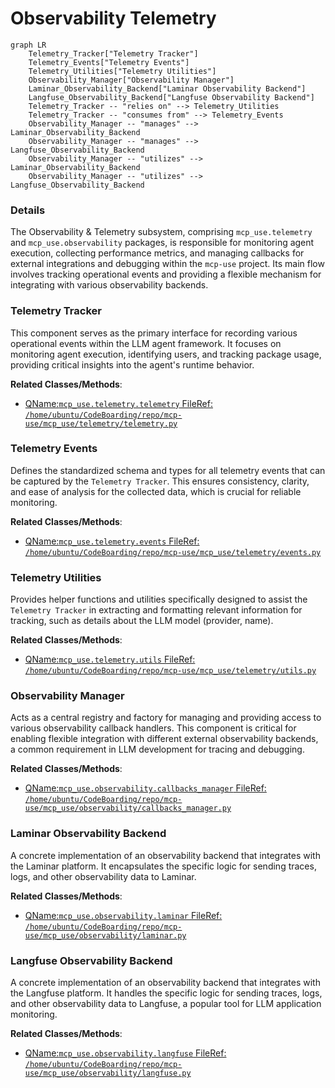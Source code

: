 # Observability Telemetry
```mermaid
graph LR
    Telemetry_Tracker["Telemetry Tracker"]
    Telemetry_Events["Telemetry Events"]
    Telemetry_Utilities["Telemetry Utilities"]
    Observability_Manager["Observability Manager"]
    Laminar_Observability_Backend["Laminar Observability Backend"]
    Langfuse_Observability_Backend["Langfuse Observability Backend"]
    Telemetry_Tracker -- "relies on" --> Telemetry_Utilities
    Telemetry_Tracker -- "consumes from" --> Telemetry_Events
    Observability_Manager -- "manages" --> Laminar_Observability_Backend
    Observability_Manager -- "manages" --> Langfuse_Observability_Backend
    Observability_Manager -- "utilizes" --> Laminar_Observability_Backend
    Observability_Manager -- "utilizes" --> Langfuse_Observability_Backend
```

### Details

The Observability & Telemetry subsystem, comprising `mcp_use.telemetry` and `mcp_use.observability` packages, is responsible for monitoring agent execution, collecting performance metrics, and managing callbacks for external integrations and debugging within the `mcp-use` project. Its main flow involves tracking operational events and providing a flexible mechanism for integrating with various observability backends.

### Telemetry Tracker
This component serves as the primary interface for recording various operational events within the LLM agent framework. It focuses on monitoring agent execution, identifying users, and tracking package usage, providing critical insights into the agent's runtime behavior.


**Related Classes/Methods**:

- <a href="https://github.com/mcp-use/mcp-use/blob/main/mcp_use/telemetry/telemetry.py#L1-L1" target="_blank" rel="noopener noreferrer">QName:`mcp_use.telemetry.telemetry` FileRef: `/home/ubuntu/CodeBoarding/repo/mcp-use/mcp_use/telemetry/telemetry.py`</a>


### Telemetry Events
Defines the standardized schema and types for all telemetry events that can be captured by the `Telemetry Tracker`. This ensures consistency, clarity, and ease of analysis for the collected data, which is crucial for reliable monitoring.


**Related Classes/Methods**:

- <a href="https://github.com/mcp-use/mcp-use/blob/main/mcp_use/telemetry/events.py#L1-L1" target="_blank" rel="noopener noreferrer">QName:`mcp_use.telemetry.events` FileRef: `/home/ubuntu/CodeBoarding/repo/mcp-use/mcp_use/telemetry/events.py`</a>


### Telemetry Utilities
Provides helper functions and utilities specifically designed to assist the `Telemetry Tracker` in extracting and formatting relevant information for tracking, such as details about the LLM model (provider, name).


**Related Classes/Methods**:

- <a href="https://github.com/mcp-use/mcp-use/blob/main/mcp_use/telemetry/utils.py#L1-L1" target="_blank" rel="noopener noreferrer">QName:`mcp_use.telemetry.utils` FileRef: `/home/ubuntu/CodeBoarding/repo/mcp-use/mcp_use/telemetry/utils.py`</a>


### Observability Manager
Acts as a central registry and factory for managing and providing access to various observability callback handlers. This component is critical for enabling flexible integration with different external observability backends, a common requirement in LLM development for tracing and debugging.


**Related Classes/Methods**:

- <a href="https://github.com/mcp-use/mcp-use/blob/main/mcp_use/observability/callbacks_manager.py#L1-L1" target="_blank" rel="noopener noreferrer">QName:`mcp_use.observability.callbacks_manager` FileRef: `/home/ubuntu/CodeBoarding/repo/mcp-use/mcp_use/observability/callbacks_manager.py`</a>


### Laminar Observability Backend
A concrete implementation of an observability backend that integrates with the Laminar platform. It encapsulates the specific logic for sending traces, logs, and other observability data to Laminar.


**Related Classes/Methods**:

- <a href="https://github.com/mcp-use/mcp-use/blob/main/mcp_use/observability/laminar.py#L1-L1" target="_blank" rel="noopener noreferrer">QName:`mcp_use.observability.laminar` FileRef: `/home/ubuntu/CodeBoarding/repo/mcp-use/mcp_use/observability/laminar.py`</a>


### Langfuse Observability Backend
A concrete implementation of an observability backend that integrates with the Langfuse platform. It handles the specific logic for sending traces, logs, and other observability data to Langfuse, a popular tool for LLM application monitoring.


**Related Classes/Methods**:

- <a href="https://github.com/mcp-use/mcp-use/blob/main/mcp_use/observability/langfuse.py#L1-L1" target="_blank" rel="noopener noreferrer">QName:`mcp_use.observability.langfuse` FileRef: `/home/ubuntu/CodeBoarding/repo/mcp-use/mcp_use/observability/langfuse.py`</a>
